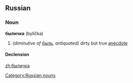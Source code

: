 ==Russian==

===Noun===
'''быличка''' (bylíčka) {{f}}

# ''(diminutive of [[быль]], antiquated)'' dirty but true [[anecdote]]

====Declension====
{{ru-noun-vel-а-1|быличк|были́чк|быличек|были́чек}}

[[Category:Russian nouns]]

[[zh:быличка]]